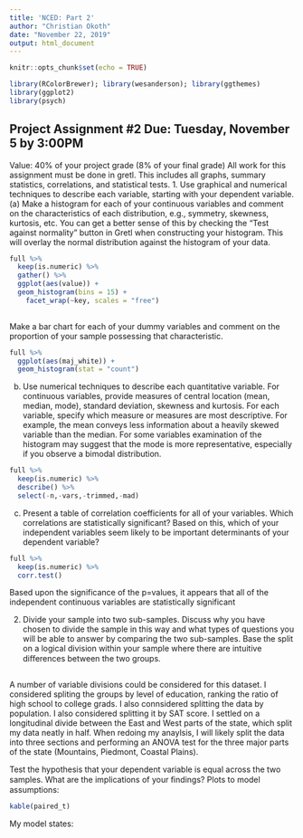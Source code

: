 ```yaml
---
title: 'NCED: Part 2'
author: "Christian Okoth"
date: "November 22, 2019"
output: html_document
---
```


```r
knitr::opts_chunk$set(echo = TRUE)
```
```r
library(RColorBrewer); library(wesanderson); library(ggthemes)
library(ggplot2)
library(psych)

```

## Project Assignment #2				Due: Tuesday, November 5 by 3:00PM 
Value: 40% of your project grade (8% of your final grade)
All work for this assignment must be done in gretl. This includes all graphs, summary statistics, correlations, and statistical tests. 
1. Use graphical and numerical techniques to describe each variable, starting with your dependent variable.
(a) Make a histogram for each of your continuous variables and comment on the characteristics of each distribution, e.g., symmetry, skewness, kurtosis, etc. You can get a better sense of this by checking the “Test against normality” button in Gretl when constructing your histogram. This will overlay the normal distribution against the histogram of your data.
```r
full %>% 
  keep(is.numeric) %>% 
  gather() %>% 
  ggplot(aes(value)) +
  geom_histogram(bins = 15) +
    facet_wrap(~key, scales = "free")
  
```

Make a bar chart for each of your dummy variables and comment on the proportion of your sample possessing that characteristic.
```r
full %>% 
  ggplot(aes(maj_white)) +
  geom_histogram(stat = "count")

```

(b) Use numerical techniques to describe each quantitative variable. For continuous variables, provide measures of central location (mean, median, mode), standard deviation, skewness and kurtosis. For each variable, specify which measure or measures are most descriptive.  For example, the mean conveys less information about a heavily skewed variable than the median. For some variables examination of the histogram may suggest that the mode is more representative, especially if you observe a bimodal distribution.
```r
full %>% 
  keep(is.numeric) %>% 
  describe() %>% 
  select(-n,-vars,-trimmed,-mad)

```

(c) Present a table of correlation coefficients for all of your variables. Which correlations are statistically significant? Based on this, which of your independent variables seem likely to be important determinants of your dependent variable?
```r
full %>% 
  keep(is.numeric) %>% 
  corr.test()

```
Based upon the significance of the p=values, it appears that all of the independent continuous variables are statistically significant

2. Divide your sample into two sub-samples. Discuss why you have chosen to divide the sample in this way and what types of questions you will be able to answer by comparing the two sub-samples. Base the split on a logical division within your sample where there are intuitive diﬀerences between the two groups.
```r

```
A number of variable divisions could be considered for this dataset. I considered spliting the groups by level of education, ranking the ratio of high school to college grads. I also connsidered splitting the data by population. I also considered splitting it by SAT score. I settled on a longitudinal divide between the East and West parts of the state, which split my data neatly in half. When redoing my anaylsis, I will likely split the data into three sections and performing an ANOVA test for the three major parts of the state (Mountains, Piedmont, Coastal Plains).

Test the hypothesis that your dependent variable is equal across the two samples. What are the implications of your ﬁndings? Plots to model assumptions: 
```r
kable(paired_t)
```
My model states: